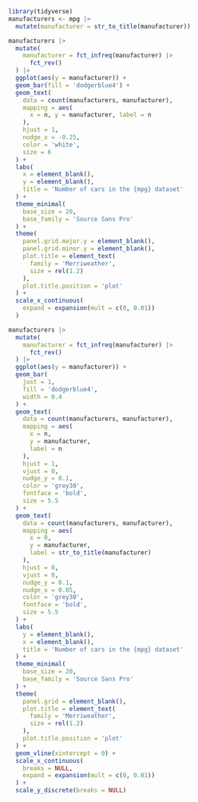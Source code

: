 
```r
library(tidyverse)
manufacturers <- mpg |> 
  mutate(manufacturer = str_to_title(manufacturer))
```


```r
manufacturers |> 
  mutate(
    manufacturer = fct_infreq(manufacturer) |>
      fct_rev()
  ) |> 
  ggplot(aes(y = manufacturer)) +
  geom_bar(fill = 'dodgerblue4') +
  geom_text(
    data = count(manufacturers, manufacturer),
    mapping = aes(
      x = n, y = manufacturer, label = n
    ),
    hjust = 1,
    nudge_x = -0.25,
    color = 'white',
    size = 6
  ) +
  labs(
    x = element_blank(),
    y = element_blank(), 
    title = 'Number of cars in the {mpg} dataset'
  ) +
  theme_minimal(
    base_size = 20,
    base_family = 'Source Sans Pro'
  ) +
  theme(
    panel.grid.major.y = element_blank(),
    panel.grid.minor.y = element_blank(),
    plot.title = element_text(
      family = 'Merriweather',
      size = rel(1.2)
    ),
    plot.title.position = 'plot'
  ) +
  scale_x_continuous(
    expand = expansion(mult = c(0, 0.01))
  )
```



```r
manufacturers |> 
  mutate(
    manufacturer = fct_infreq(manufacturer) |>
      fct_rev()
  ) |> 
  ggplot(aes(y = manufacturer)) +
  geom_bar(
    just = 1, 
    fill = 'dodgerblue4', 
    width = 0.4
  ) +
  geom_text(
    data = count(manufacturers, manufacturer),
    mapping = aes(
      x = n, 
      y = manufacturer, 
      label = n
    ),
    hjust = 1,
    vjust = 0,
    nudge_y = 0.1,
    color = 'grey30',
    fontface = 'bold',
    size = 5.5
  ) +
  geom_text(
    data = count(manufacturers, manufacturer),
    mapping = aes(
      x = 0, 
      y = manufacturer, 
      label = str_to_title(manufacturer)
    ),
    hjust = 0,
    vjust = 0,
    nudge_y = 0.1,
    nudge_x = 0.05,
    color = 'grey30',
    fontface = 'bold',
    size = 5.5
  ) +
  labs(
    y = element_blank(), 
    x = element_blank(),
    title = 'Number of cars in the {mpg} dataset'
  ) +
  theme_minimal(
    base_size = 20,
    base_family = 'Source Sans Pro'
  ) +
  theme(
    panel.grid = element_blank(),
    plot.title = element_text(
      family = 'Merriweather',
      size = rel(1.2)
    ),
    plot.title.position = 'plot'
  ) +
  geom_vline(xintercept = 0) +
  scale_x_continuous(
    breaks = NULL, 
    expand = expansion(mult = c(0, 0.01))
  ) +
  scale_y_discrete(breaks = NULL)
```